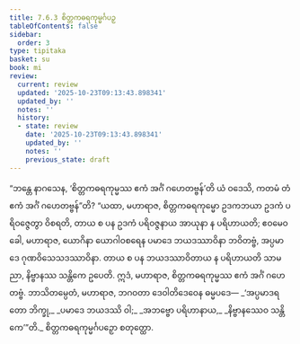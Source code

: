 ```yaml
---
title: 7.6.3 စိတ္တကဓရကုမ္မင်္ဂပဉှ
tableOfContents: false
sidebar:
  order: 3
type: tipitaka
basket: su
book: mi
review:
  current: review
  updated: '2025-10-23T09:13:43.898341'
  updated_by: ''
  notes: ''
  history:
  - state: review
    date: '2025-10-23T09:13:43.898341'
    updated_by: ''
    notes: ''
    previous_state: draft
---
```



<ReviewStatus review={frontmatter.review} showDetails={true} />

<HypothesisAnnotation frontmatter={frontmatter} />

<DynamicBreadcrumb />

<Division number="277" book="mi" e="ch" v="28">

<Paragraph number="1941" book="mi">
“ဘန္တေ နာဂသေန, ‘စိတ္တကဓရကုမ္မဿ ဧကံ အင်္ဂံ ဂဟေတဗ္ဗန်’တိ ယံ ဝဒေသိ, ကတမံ တံ ဧကံ အင်္ဂံ ဂဟေတဗ္ဗန်”တိ? “ယထာ, မဟာရာဇ, စိတ္တကဓရကုမ္မော ဥဒကဘယာ ဥဒကံ ပရိဝဇ္ဇေတွာ ဝိစရတိ, တာယ စ ပန ဥဒကံ ပရိဝဇ္ဇနာယ အာယုနာ န ပရိဟာယတိ; ဧဝမေဝ ခေါ, မဟာရာဇ, ယောဂိနာ ယောဂါဝစရေန ပမာဒေ ဘယဒဿာဝိနာ ဘဝိတဗ္ဗံ, အပ္ပမာဒေ ဂုဏဝိသေသဒဿာဝိနာ. တာယ စ ပန ဘယဒဿာဝိတာယ န ပရိဟာယတိ သာမညာ, နိဗ္ဗာနဿ သန္တိကေ ဥပေတိ. ဣဒံ, မဟာရာဇ, စိတ္တကဓရကုမ္မဿ ဧကံ အင်္ဂံ ဂဟေတဗ္ဗံ. ဘာသိတမ္ပေတံ, မဟာရာဇ, ဘဂဝတာ ဒေဝါတိဒေဝေန ဓမ္မပဒေ—
</Paragraph>

<Paragraph number="1942" type="verses" book="mi">
_‘အပ္ပမာဒရတော ဘိက္ခု,_  
_ပမာဒေ ဘယဒဿိ ဝါ;_  
_အဘဗ္ဗော ပရိဟာနာယ,_  
_နိဗ္ဗာနဿေဝ သန္တိကေ’”တိ._  


</Paragraph>
</Division>

<Paragraph number="1943" type="center" book="mi">
စိတ္တကဓရကုမ္မင်္ဂပဉှော စတုတ္ထော.
</Paragraph>